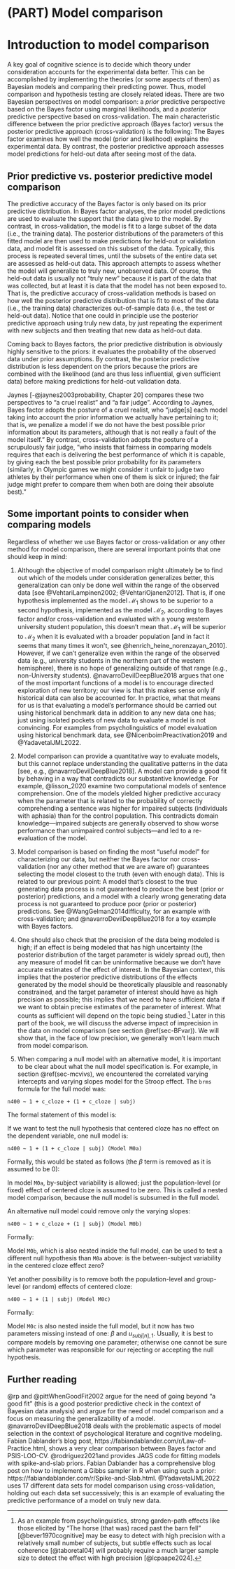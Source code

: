 # (PART) Model comparison {-}
# Introduction to model comparison {#ch-comparison}

A key goal of cognitive science is to decide which theory under consideration accounts for the experimental data better. This can be accomplished by implementing the theories (or some aspects of them) as Bayesian models and comparing their predicting power. Thus, \index{Model comparison} model comparison and \index{Hypothesis testing} hypothesis testing are closely related ideas. There are two Bayesian perspectives on model comparison: a \index{Prior predictive perspective} *prior* predictive perspective based on the \index{Bayes factor} Bayes factor using \index{Marginal likelihood} marginal likelihoods, and a \index{Posterior predictive perspective} *posterior* predictive perspective based on \index{Cross-validation} cross-validation. The main characteristic difference between the prior predictive approach (Bayes factor) versus the posterior predictive approach (cross-validation) is the following: The Bayes factor examines how well the model (prior and likelihood) explains the experimental data. By contrast, the posterior predictive approach assesses model predictions for held-out data after seeing most of the data. 

## Prior predictive vs. posterior predictive model comparison

The \index{Predictive accuracy} predictive accuracy of the Bayes factor is only based on its \index{Prior predictive distribution} prior predictive distribution.  In Bayes factor analyses, the prior model predictions are used to evaluate the support that the data give to the model. By contrast, in cross-validation, the model is fit to a large subset of the data (i.e., the \index{Training data} training data). The posterior distributions of the parameters of this fitted model are then used to make predictions for held-out or \index{Validation data} validation data, and \index{Model fit} model fit is assessed on this subset of the data. Typically, this process is repeated several times, until the subsets of the entire data set are assessed as held-out data. This approach attempts to assess whether the model will generalize to truly new, \index{Unobserved data} unobserved data. Of course, the \index{Held-out data} held-out data is usually not "truly new" because it is part of the data that was collected, but at least it is data that the model has not been exposed to. That is, the predictive accuracy of cross-validation methods is based on how well the \index{Posterior predictive distribution} posterior predictive distribution that is fit to most of the data (i.e., the training data) characterizes \index{Out-of-sample data} out-of-sample data (i.e., the test or held-out data). Notice that one could in principle use the posterior predictive approach using truly new data, by just repeating the experiment with new subjects and then treating that new data as held-out data.

Coming back to Bayes factors, the prior predictive distribution is obviously highly sensitive to the priors: it evaluates the probability of the observed data under prior assumptions. By contrast, the posterior predictive distribution is less dependent on the priors because the priors are combined with the likelihood (and are thus less influential, given sufficient data) before making predictions for held-out validation data.

Jaynes [-@jaynes2003probability, Chapter 20] compares these two  perspectives to  "a cruel realist" and "a fair judge".  According to Jaynes, Bayes factor adopts the posture of a cruel realist, who "judge[s] each model taking into account the prior information we actually have pertaining to it; that is, we penalize a model if we do not have the best possible prior information about its parameters, although that is not really a fault of the model itself."  By contrast, cross-validation adopts the posture of a scrupulously fair judge, "who insists that fairness in comparing models requires that each is delivering the best performance of which it is capable, by giving each the best possible prior probability for its parameters (similarly, in Olympic games we might consider it unfair to judge two athletes by their performance when one of them is sick or injured; the fair judge might prefer to compare them when both are doing their absolute best)."

## Some important points to consider when comparing models

Regardless of whether we use Bayes factor or cross-validation or any other method for model comparison, there are several important points that one should keep in mind:

1. Although the objective of model comparison might ultimately be to find out which of the models under consideration generalizes better, this generalization can only be done well within the range of the observed data [see @VehtariLampinen2002;  @VehtariOjanen2012]. That is, if one hypothesis implemented as the model $\mathcal{M}_1$ shows to be superior to a second hypothesis, implemented as the model $\mathcal{M}_2$, according to Bayes factor and/or cross-validation and evaluated with a young western university student population, this doesn't mean that $\mathcal{M}_1$ will be superior to $\mathcal{M}_2$ when it is evaluated with a broader population  [and in fact it seems that many times it won't, see @henrich_heine_norenzayan_2010]. However, if we can't generalize even within the range of the observed data (e.g., university students in the northern part of the western hemisphere), there is no hope of generalizing outside of that range (e.g., non-University students). @navarroDevilDeepBlue2018 argues that one of the most important functions of a model is to encourage directed exploration of new territory; our view is that this makes sense only if historical data can also be accounted for. In practice, what that means for us is that evaluating a model's performance should be carried out using \index{Historical benchmark data} historical benchmark data in addition to any new data one has; just using isolated pockets of new data to evaluate a model is not convincing. For examples from psycholinguistics of model evaluation using historical benchmark data, see @NicenboimPreactivation2019 and @YadavetalJML2022.

2. Model comparison can provide a quantitative way to evaluate models, but this cannot replace understanding the qualitative patterns in the data [see, e.g., @navarroDevilDeepBlue2018]. A model can provide a good fit by behaving in a way that contradicts our substantive knowledge. For example, @lisson_2020 examine two computational models of sentence comprehension. One of the models yielded higher predictive accuracy when the parameter that is related to the probability of correctly comprehending a sentence was higher for impaired subjects (individuals with aphasia) than for the control population. This contradicts  \index{Domain knowledge} domain knowledge---impaired subjects are generally observed to show worse performance than unimpaired control subjects---and led to a re-evaluation of the model.

3. Model comparison is based on finding the most "useful model" for characterizing our data, but neither the Bayes factor nor cross-validation (nor any other method that we are aware of) guarantees selecting the \index{Model closest to the truth} model closest to the truth (even with enough data). This is related to our previous point: A model that's closest to the true generating data process is not guaranteed to produce the best (prior or posterior) predictions, and a model with a clearly wrong generating data process is not guaranteed to produce poor (prior or posterior) predictions. See @WangGelman2014difficulty, for an example with cross-validation; and @navarroDevilDeepBlue2018 for a toy example with Bayes factors.

4.  One should also check that the precision of the data being modeled is high; if an effect is being modeled that has high uncertainty (the posterior distribution of the target parameter is widely spread out), then any measure of model fit can be uninformative because we don't have accurate estimates of the effect of interest. In the Bayesian context, this implies that the posterior predictive distributions of the effects generated by the model should be theoretically plausible and reasonably constrained, and the target parameter of interest should have as high precision as possible; this implies that we need to have sufficient data if we want to obtain precise estimates of the parameter of interest. What counts as sufficient will depend on the topic being studied.^[As an example from psycholinguistics, strong garden-path effects like those elicited by "The horse (that was) raced past the barn fell" [@bever1970cognitive] may be easy to detect with high precision with a relatively small number of subjects, but subtle effects such as local coherence [@taboretal04] will probably require a much larger sample size to detect the effect with high precision [@lcpaape2024].] Later in this part of the book, we will discuss the adverse impact of imprecision in the data on model comparison (see section \@ref(sec-BFvar)). We will show that, in the face of low precision, we generally won't learn much from model comparison.  

5. When comparing a \index{Null model} null model with an \index{Alternative model} alternative model, it is important to be clear about what the null model specification is. For example, in section \@ref(sec-mcvivs), we encountered the correlated varying intercepts and varying slopes model for the Stroop effect. The `brms` formula for the full model  was:

`n400 ~ 1 + c_cloze + (1 + c_cloze | subj)`

The formal statement of this model is: 

 \begin{equation}
  signal_n \sim \mathit{Normal}(\alpha + u_{subj[n],1} + c\_cloze_n \cdot (\beta+ u_{subj[n],2}),\sigma)
 \end{equation}


If we want to test the null hypothesis that centered cloze has no effect on the dependent variable, one null model is:

`n400 ~ 1 + (1 + c_cloze | subj) (Model M0a)`

Formally, this would be stated as follows (the $\beta$ term is removed as it is assumed to be $0$):

 \begin{equation}
  signal_n \sim \mathit{Normal}(\alpha + u_{subj[n],1} + c\_cloze_n \cdot u_{subj[n],2},\sigma)
 \end{equation}


In model `M0a`, by-subject variability is allowed; just the population-level (or fixed) effect of centered cloze is assumed to be zero. This is called a \index{Nested model comparison} nested model comparison, because the null model is subsumed in the full model.

An alternative null model could remove only the \index{Varying slopes} varying slopes:

`n400 ~ 1 + c_cloze + (1 | subj) (Model M0b)`

Formally:

 \begin{equation}
  signal_n \sim \mathit{Normal}(\alpha + u_{subj[n],1} + c\_cloze_n \cdot \beta,\sigma)
 \end{equation}


Model `M0b`, which is also nested inside the full model, can be used to test a different null hypothesis than `M0a` above: is the between-subject variability in the centered cloze effect zero? 

Yet another possibility is to remove both the population-level and group-level (or random) effects of centered cloze:

`n400 ~ 1 + (1 | subj) (Model M0c)`


Formally:

 \begin{equation}
  signal_n \sim \mathit{Normal}(\alpha + u_{subj[n],1},\sigma)
 \end{equation}


Model `M0c` is also nested inside the full model, but it now has two parameters missing instead of one: $\beta$ and $u_{subj[n],1}$. Usually, it is best to compare models by removing one parameter; otherwise one cannot be sure which parameter was responsible for our rejecting or accepting the null hypothesis. 



## Further reading
@rp and @pittWhenGoodFit2002 argue for the need of going beyond "a good fit" (this is a good posterior predictive check in the context of Bayesian data analysis) and argue for the need of model comparison and a focus on measuring the generalizability of a model. @navarroDevilDeepBlue2018  deals with the problematic aspects  of model selection in the context of psychological literature and cognitive modeling. Fabian Dablander's blog post, https://fabiandablander.com/r/Law-of-Practice.html, shows a very clear comparison between Bayes factor and PSIS-LOO-CV.  @rodriguez2021and provides JAGS code for fitting models with spike-and-slab priors. Fabian Dablander has a comprehensive blog post on how to implement a Gibbs sampler in R when using such a prior: https://fabiandablander.com/r/Spike-and-Slab.html. @YadavetalJML2022 uses 17 different data sets for model comparison using cross-validation, holding out each data set successively; this is an example of evaluating the predictive performance of a model on truly new data. 
